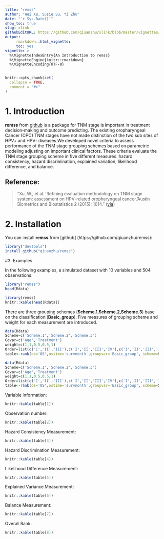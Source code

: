 ---
title: "remss"
author: "Wei Xu, Susie Su, Yi Zhu"
date: "`r Sys.Date()`"
show_toc: true
slug: xlink
githubEditURL: https://github.com/qiuanzhu/xlink/blob/master/vignettes/remss.Rmd
output: 
     rmarkdown::html_vignette:
     toc: yes
vignette: >
  %\VignetteIndexEntry{An Introduction to remss}
  %\VignetteEngine{knitr::rmarkdown}
  %\VignetteEncoding{UTF-8}
---

```{r setup, include = FALSE}
knitr::opts_chunk$set(
  collapse = TRUE,
  comment = "#>"
)
```

# 1. Introduction
**remss** from [github](https://github.com/qiuanzhu/remss) is a package for TNM stage is important in treatment decision-making and outcome predicting. The existing oropharyngeal Cancer (OPC) TNM stages have not made distinction of the two sub sites of HPV+ and HPV- diseases.We developed novel criteria to assess performance of the TNM stage grouping schemes based on parametric modeling adjusting on important clinical factors. These criteria evaluate the TNM stage grouping scheme in five different measures: hazard  consistency, hazard discrimination, explained variation, likelihood difference, and balance. 

## Reference:
> "Xu, W., et al. 'Refining evaluation methodology on TNM stage system: assessment on HPV-related oropharyngeal cancer.'Austin Biometrics and Biostatistics 2 (2015): 1014." ([via](https://www.austinpublishinggroup.com/biometrics/fulltext/biometrics-v2-id1014.php))


# 2. Installation
You can install **remss** from [github] (https://github.com/qiuanzhu/remss):

```{r eval=FALSE}
library("devtools")
install_github("qiuanzhu/remss")

```


#3. Examples

In the following examples, a simulated dataset with 10 variables and 504 observations. 
```{r eval=FALSE}
library("remss")
head(Rdata)

```


```{r, echo=FALSE, results='asis'}
library(remss)
knitr::kable(head(Rdata))
```

There are three grouping schemes (**Scheme.1**,**Scheme.2**,**Scheme.3**) base on the classification (**Basic_group**). Five measures of grouping scheme and weight for each measurement are introduced. 

```{r eval=FALSE}
data(Rdata)
Scheme=c('Scheme.1','Scheme.2','Scheme.3')
Covar=c('Age','Treatment')
weight=c(1,1,0.5,0.5,1)
Order=list(c('I','II','III'),c('I','II','III','IV'),c('I','II','III','IV'))
table<-rank(os='OS',ostime='survmonth',groupvar='Basic_group', scheme=Scheme, order=Order, covariate=Covar,weight=weight,data=Rdata)
```

```{r, echo=FALSE, results='asis'}
data(Rdata)
Scheme=c('Scheme.1','Scheme.2','Scheme.3')
Covar=c('Age','Treatment')
weight=c(1,1,0.5,0.5,1)
Order=list(c('I','II','III'),c('I','II','III','IV'),c('I','II','III','IV'))
table<-rank(os='OS',ostime='survmonth',groupvar='Basic_group', scheme=Scheme, order=Order, covariate=Covar,weight=weight,data=Rdata)
```

Variable Information:

```{r echo=FALSE, results='asis'}
knitr::kable(table[1])

```

Observation number:

```{r echo=FALSE, results='asis'}
knitr::kable(table[2])

```


Hazard Consistency Measurement:

```{r echo=FALSE, results='asis'}
knitr::kable(table[3])

```


Hazard Discrimination Measurement:

```{r echo=FALSE, results='asis'}
knitr::kable(table[4])

```


Likelihood Difference Measurement:

```{r echo=FALSE, results='asis'}
knitr::kable(table[5])

```

Explained Variance Measurement:

```{r echo=FALSE, results='asis'}
knitr::kable(table[6])

```

Balance Measurement:

```{r echo=FALSE, results='asis'}
knitr::kable(table[7])

```

Overall Rank:

```{r echo=FALSE, results='asis'}
knitr::kable(table[8])

```

